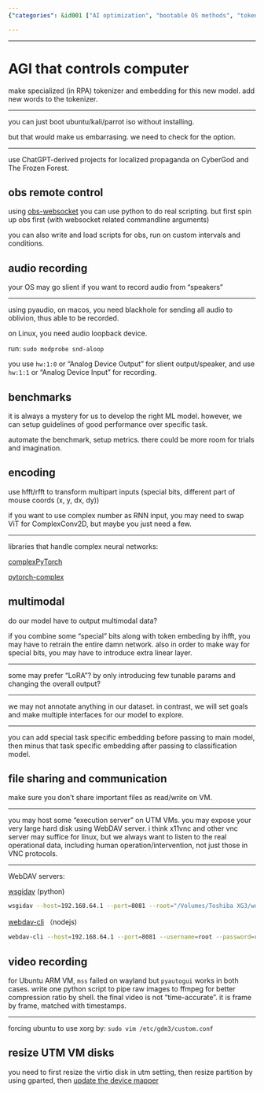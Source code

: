 ```yaml
---
{"categories": &id001 ["AI optimization", "bootable OS methods", "tokenizers", "embeddings", "OBS control", "Python", "audio recording", "macOS", "Linux", "neural networks", "webdav-cli", "file operations", "video recording", "ffmpeg", "Ubuntu", "Xorg", "UTM VM disks", "resizing"], "category": "AI Optimization", "date": "2023-05-04 09:28:11", "description": "This article discusses various techniques such as optimizing AI models, utilizing different methods for creating bootable operating systems, working with tokenizers and embeddings, controlling OBS through Python programming, recording audio on macOS and Linux platforms, exploring complex neural network libraries, performing file operations using webdav-cli, capturing videos using Python and ffmpeg, forcing Ubuntu to utilize Xorg, and resizing virtual machine disks in UTM.", "tags": *id001, "title": "AGI that controls computer"}

---
```


------

# AGI that controls computer

make specialized (in RPA) tokenizer and embedding for this new model. add new words to the tokenizer.

----

you can just boot ubuntu/kali/parrot iso without installing.

but that would make us embarrasing. we need to check for the option.

----

use ChatGPT-derived projects for localized propaganda on CyberGod and The Frozen Forest.

## obs remote control

using [obs-websocket](https://github.com/obsproject/obs-websocket) you can use python to do real scripting. but first spin up obs first (with websocket related commandline arguments)

you can also write and load scripts for obs, run on custom intervals and conditions.

## audio recording

your OS may go slient if you want to record audio from "speakers"

----

using pyaudio, on macos, you need blackhole for sending all audio to oblivion, thus able to be recorded.

on Linux, you need audio loopback device.

run: `sudo modprobe snd-aloop`

you use `hw:1:0` or "Analog Device Output" for slient output/speaker, and use `hw:1:1` or "Analog Device Input" for recording.

## benchmarks

it is always a mystery for us to develop the right ML model. however, we can setup guidelines of good performance over specific task.

automate the benchmark, setup metrics. there could be more room for trials and imagination.

## encoding

use hfft/rfft to transform multipart inputs (special bits, different part of mouse coords (x, y, dx, dy))

if you want to use complex number as RNN input, you may need to swap ViT for ComplexConv2D, but maybe you just need a few.

----

libraries that handle complex neural networks:

[complexPyTorch](https://github.com/wavefrontshaping/complexPyTorch)

[pytorch-complex](https://github.com/soumickmj/pytorch-complex)

## multimodal

do our model have to output multimodal data?

if you combine some "special" bits along with token embeding by ihfft, you may have to retrain the entire damn network. also in order to make way for special bits, you may have to introduce extra linear layer.

----

some may prefer "LoRA"? by only introducing few tunable params and changing the overall output?

----

we may not annotate anything in our dataset. in contrast, we will set goals and make multiple interfaces for our model to explore.

----

you can add special task specific embedding before passing to main model, then minus that task specific embedding after passing to classification model.

## file sharing and communication

make sure you don't share important files as read/write on VM.

----

you may host some "execution server" on UTM VMs. you may expose your very large hard disk using WebDAV server. i think x11vnc and other vnc server may suffice for linux, but we always want to listen to the real operational data, including human operation/intervention, not just those in VNC protocols.

----

WebDAV servers:

[wsgidav](https://github.com/mar10/wsgidav) (python)

```bash
wsgidav --host=192.168.64.1 --port=8081 --root="/Volumes/Toshiba XG3/works/agi_computer_control"  --auth=anonymous
```

[webdav-cli](https://github.com/svtslv/webdav-cli) （nodejs)

```bash
webdav-cli --host=192.168.64.1 --port=8081 --username=root --password=root --path="/Volumes/Toshiba XG3/works/agi_computer_control"
```

## video recording

for Ubuntu ARM VM, `mss` failed on wayland but `pyautogui` works in both cases. write one python script to pipe raw images to ffmpeg for better compression ratio by shell. the final video is not "time-accurate". it is frame by frame, matched with timestamps.

----

forcing ubuntu to use xorg by: `sudo vim /etc/gdm3/custom.conf`

## resize UTM VM disks

you need to first resize the virtio disk in utm setting, then resize partition by using gparted, then [update the device mapper](https://www.albertyw.com/note/resizing-ubuntu-utm#:~:text=For%20an%20Ubuntu%20guest%20OS%20running%20a%20default,be%20corrected%20by%20w%20%28rite%29%20warning%20More%20items)

